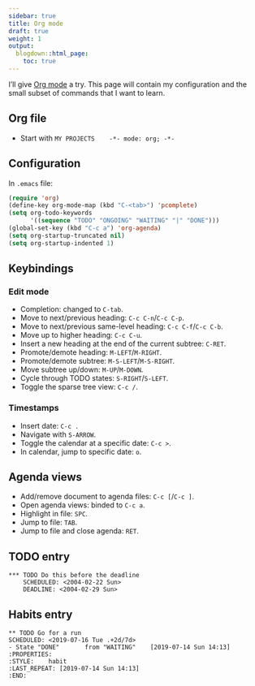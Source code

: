 ```yaml
---
sidebar: true
title: Org mode
draft: true
weight: 1
output:
  blogdown::html_page:
    toc: true
---
```


I'll give [Org mode](https://orgmode.org/) a try.
This page will contain my configuration and the small subset of commands that I want to learn.

## Org file

- Start with `MY PROJECTS    -*- mode: org; -*-`

## Configuration

In `.emacs` file:

~~~lisp
(require 'org)
(define-key org-mode-map (kbd "C-<tab>") 'pcomplete)
(setq org-todo-keywords
      '((sequence "TODO" "ONGOING" "WAITING" "|" "DONE")))
(global-set-key (kbd "C-c a") 'org-agenda)
(setq org-startup-truncated nil)
(setq org-startup-indented 1)
~~~

## Keybindings

### Edit mode

- Completion: changed to `C-tab`.
- Move to next/previous heading: `C-c C-n`/`C-c C-p`.
- Move to next/previous same-level heading: `C-c C-f`/`C-c C-b`.
- Move up to higher heading: `C-c C-u`.
- Insert a new heading at the end of the current subtree: `C-RET`.
- Promote/demote heading: `M-LEFT`/`M-RIGHT`.
- Promote/demote subtree: `M-S-LEFT`/`M-S-RIGHT`.
- Move subtree up/down: `M-UP`/`M-DOWN`.
- Cycle through TODO states: `S-RIGHT`/`S-LEFT`.
- Toggle the sparse tree view: `C-c /`.

### Timestamps

- Insert date: `C-c .`
- Navigate with `S-ARROW`.
- Toggle the calendar at a specific date: `C-c >`.
- In calendar, jump to specific date: `o`.

## Agenda views

- Add/remove document to agenda files: `C-c [`/`C-c ]`.
- Open agenda views: binded to `C-c a`.
- Highlight in file: `SPC`.
- Jump to file: `TAB`.
- Jump to file and close agenda: `RET`.


## TODO entry

~~~
*** TODO Do this before the deadline
    SCHEDULED: <2004-02-22 Sun>
    DEADLINE: <2004-02-29 Sun>
~~~

## Habits entry

~~~
** TODO Go for a run
SCHEDULED: <2019-07-16 Tue .+2d/7d>
- State "DONE"       from "WAITING"    [2019-07-14 Sun 14:13] 
:PROPERTIES: 
:STYLE:    habit
:LAST_REPEAT: [2019-07-14 Sun 14:13]
:END:
~~~
